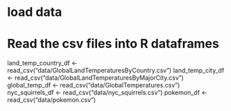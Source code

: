 # load data
# Read the csv files into R dataframes
land_temp_country_df <- read_csv("data/GlobalLandTemperaturesByCountry.csv")
land_temp_city_df <- read_csv("data/GlobalLandTemperaturesByMajorCity.csv")
global_temp_df <- read_csv("data/GlobalTemperatures.csv")
nyc_squirrels_df <- read_csv("data/nyc_squirrels.csv")
pokemon_df <- read_csv("data/pokemon.csv")

